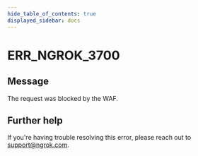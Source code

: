 ```yaml
---
hide_table_of_contents: true
displayed_sidebar: docs
---
```



# ERR_NGROK_3700

## Message

The request was blocked by the WAF.

<ErrorDetails error="err_ngrok_3700" />

## Further help

If you're having trouble resolving this error, please reach out to [support@ngrok.com](mailto:support@ngrok.com?subject=Help%20with%20ERR_NGROK_3700).
